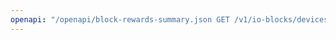 ---
openapi: "/openapi/block-rewards-summary.json GET /v1/io-blocks/devices/{device_id}/block-rewards-summary/{from_date}/{to_date}"
---
